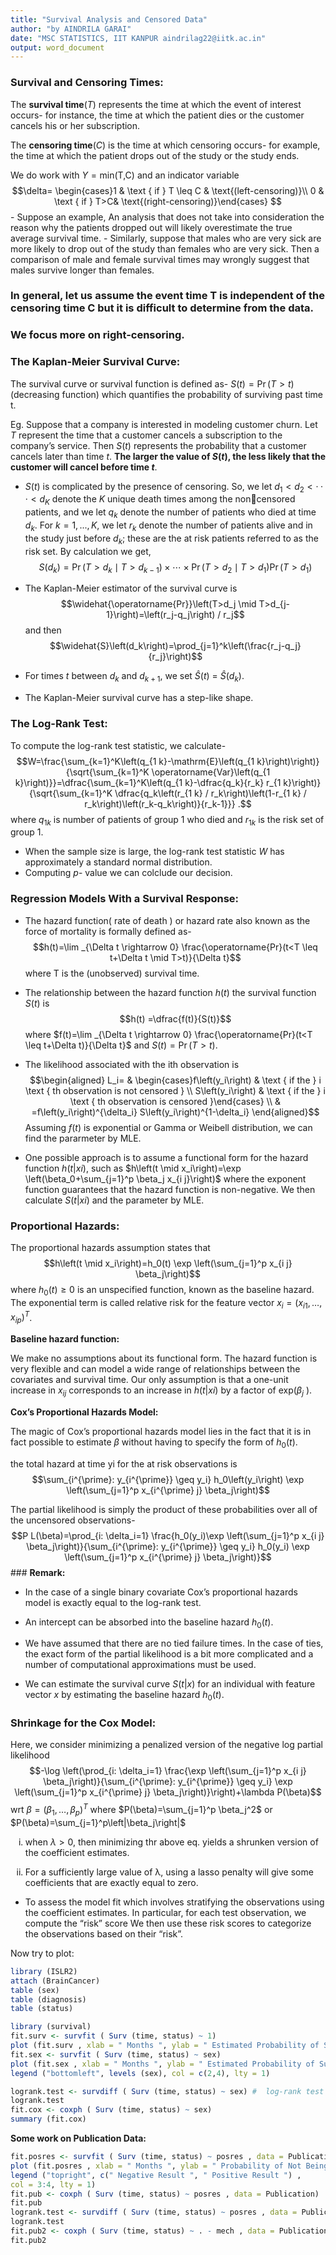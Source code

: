 ```yaml
---
title: "Survival Analysis and Censored Data"
author: "by AINDRILA GARAI"
date: "MSC STATISTICS, IIT KANPUR aindrilag22@iitk.ac.in"
output: word_document
---
```


### **Survival and Censoring Times:**

The **survival time**($T$) represents the time at which the event of interest occurs- for instance, the time at which the patient dies or the customer cancels his or her subscription.

The **censoring time**($C$) is the time at which censoring occurs- for example, the time at which the patient drops out of the study or the study ends.

We do work with $Y =  \text{min(T,C)}$ and an indicator variable
$$\delta= \begin{cases}1 & \text { if } T \leq C & \text{(left-censoring)}\\ 0 & \text { if } T>C& \text{(right-censoring)}\end{cases} $$
- Suppose an example, An analysis that does not take into consideration the reason why the patients dropped out will likely overestimate the true average survival time.
- Similarly, suppose that males who are very sick are more likely to drop out of the study than females who are very sick. Then a comparison of male and female survival times may wrongly suggest that males survive longer than females.

### In general, let us assume the event time T is independent of the censoring time C but it is difficult to determine from the data.
### We focus more on right-censoring.

### **The Kaplan-Meier Survival Curve:**

The survival curve or survival function is defined as- $S(t)=\operatorname{Pr}(T>t)$ (decreasing function) which quantifies the probability of surviving past time t.

Eg. Suppose that a company is interested in modeling customer churn. Let $T$ represent the time that a customer cancels a subscription to the company’s service. Then $S(t)$ represents the probability that a customer cancels later than time $t$. **The larger the value of $S(t)$, the less likely that
the customer will cancel before time $t$**.

- $S(t)$ is complicated by the presence of censoring. So, we let $d_1 < d_2 < ··· < d_K$ denote the $K$ unique death times among the noncensored patients, and we let $q_k$ denote the number of patients who died at time $d_k$. For $k = 1,...,K$, we let $r_k$ denote the number of patients alive and in the study just before $d_k$; these are the at risk patients referred to as the risk set. By calculation we get,
$$S\left(d_k\right)=\operatorname{Pr}\left(T>d_k \mid T>d_{k-1}\right) \times \cdots \times \operatorname{Pr}\left(T>d_2 \mid T>d_1\right) \operatorname{Pr}\left(T>d_1\right)$$

- The Kaplan-Meier estimator of the survival curve is 
$$\widehat{\operatorname{Pr}}\left(T>d_j \mid T>d_{j-1}\right)=\left(r_j-q_j\right) / r_j$$
and then $$\widehat{S}\left(d_k\right)=\prod_{j=1}^k\left(\frac{r_j-q_j}{r_j}\right)$$

- For times $t$ between $d_k$ and $d_{k+1}$, we set $\hat{S}(t)$ = $\hat{S}(d_k)$.
- The Kaplan-Meier survival curve has a step-like shape.

### **The Log-Rank Test:**

To compute the log-rank test statistic, we calculate-
$$W=\frac{\sum_{k=1}^K\left(q_{1 k}-\mathrm{E}\left(q_{1 k}\right)\right)}{\sqrt{\sum_{k=1}^K \operatorname{Var}\left(q_{1 k}\right)}}=\dfrac{\sum_{k=1}^K\left(q_{1 k}-\dfrac{q_k}{r_k} r_{1 k}\right)}{\sqrt{\sum_{k=1}^K \dfrac{q_k\left(r_{1 k} / r_k\right)\left(1-r_{1 k} / r_k\right)\left(r_k-q_k\right)}{r_k-1}}} .$$
where $q_{1k}$ is number of patients of group 1 who died and $r_{1k}$ is the risk set of group 1.

- When the sample size is large, the log-rank test statistic $W$ has approximately a standard normal distribution.
- Computing $p$- value we can colclude our decision.

### **Regression Models With a Survival Response:**

- The hazard function( rate of death ) or hazard rate also known as the force of mortality is formally defined as- 
$$h(t)=\lim _{\Delta t \rightarrow 0} \frac{\operatorname{Pr}(t<T \leq t+\Delta t \mid T>t)}{\Delta t}$$
where T is the (unobserved) survival time.

- The relationship between the hazard function $h(t)$ the survival function $S(t)$ is $$h(t) =\dfrac{f(t)}{S(t)}$$ where $f(t)=\lim _{\Delta t \rightarrow 0} \frac{\operatorname{Pr}(t<T \leq t+\Delta t)}{\Delta t}$ and $S(t)=\operatorname{Pr}(T>t)$. 

- The likelihood associated with the ith observation is
$$\begin{aligned}
L_i= & \begin{cases}f\left(y_i\right) & \text { if the } i \text { th observation is not censored } \\
S\left(y_i\right) & \text { if the } i \text { th observation is censored }\end{cases} \\
& =f\left(y_i\right)^{\delta_i} S\left(y_i\right)^{1-\delta_i}
\end{aligned}$$
Assuming $f(t)$ is exponential or Gamma or Weibell distribution, we can find the pararmeter by MLE.

- One possible approach is to assume a functional form for the hazard function $h(t|xi)$, such as
$h\left(t \mid x_i\right)=\exp \left(\beta_0+\sum_{j=1}^p \beta_j x_{i j}\right)$ where the exponent
function guarantees that the hazard function is non-negative. We then calculate $S(t|xi)$ and the parameter by MLE.

### **Proportional Hazards:**

The proportional hazards assumption states that
$$h\left(t \mid x_i\right)=h_0(t) \exp \left(\sum_{j=1}^p x_{i j} \beta_j\right)$$
where $h_0(t) ≥ 0$ is an unspecified function, known as the baseline hazard. The exponential term is called relative risk for the feature vector $x_i=\left(x_{i 1}, \ldots, x_{i p}\right)^T$.

**Baseline hazard function:**

We make no assumptions about its functional form. The hazard function is very flexible and can model a wide range of relationships between the covariates and survival time. Our only assumption is that a one-unit increase in $x_{ij}$ corresponds to an increase in $h(t|xi)$ by a factor of exp($\beta_j$ ).

**Cox’s Proportional Hazards Model:**

The magic of Cox’s proportional hazards model lies in the fact that it is in fact possible to estimate $\beta$ without having to specify the form of $h_0(t)$.

the total hazard at time yi for the at risk observations is $$\sum_{i^{\prime}: y_{i^{\prime}} \geq y_i} h_0\left(y_i\right) \exp \left(\sum_{j=1}^p x_{i^{\prime} j} \beta_j\right)$$

The partial likelihood is simply the product of these probabilities over all of the uncensored observations- 
$$P L(\beta)=\prod_{i: \delta_i=1} \frac{h_0(y_i)\exp \left(\sum_{j=1}^p x_{i j} \beta_j\right)}{\sum_{i^{\prime}: y_{i^{\prime}} \geq y_i} h_0(y_i) \exp \left(\sum_{j=1}^p x_{i^{\prime} j} \beta_j\right)}$$
### **Remark:**

- In the case of a single binary covariate Cox’s proportional hazards model is exactly equal to the log-rank test.

- An intercept can be absorbed into the baseline hazard $h_0(t)$.
 
- We have assumed that there are no tied failure times. In the case of ties, the exact form of the partial likelihood is a bit more complicated and a number of computational approximations must be used.

- We can estimate the survival curve $S(t|x)$ for an individual with feature vector $x$ by estimating the baseline hazard $h_0(t)$.


### **Shrinkage for the Cox Model:**

Here, we consider minimizing a penalized version of the negative log partial likelihood
$$-\log \left(\prod_{i: \delta_i=1} \frac{\exp \left(\sum_{j=1}^p x_{i j} \beta_j\right)}{\sum_{i^{\prime}: y_{i^{\prime}} \geq y_i} \exp \left(\sum_{j=1}^p x_{i^{\prime} j} \beta_j\right)}\right)+\lambda P(\beta)$$
wrt $\beta=\left(\beta_1, \ldots, \beta_p\right)^T$ where $P(\beta)=\sum_{j=1}^p \beta_j^2$ or $P(\beta)=\sum_{j=1}^p\left|\beta_j\right|$

i)  when $\lambda > 0$, then minimizing thr above eq. yields a shrunken version of the coefficient estimates.

ii) For a sufficiently large value of λ, using a lasso penalty will give some coefficients that are exactly equal to zero.

- To assess the model fit which involves stratifying the observations using the coefficient estimates. In particular, for each test observation, we compute the “risk” score We then use these risk scores to categorize the observations based on their “risk”.

Now try to plot:
```r
library (ISLR2)
attach (BrainCancer)
table (sex)
table (diagnosis)
table (status)

library (survival)
fit.surv <- survfit ( Surv (time, status) ~ 1) 
plot (fit.surv , xlab = " Months ", ylab = " Estimated Probability of Survival ") # Kaplan-Meier survival curve
fit.sex <- survfit ( Surv (time, status) ~ sex)
plot (fit.sex , xlab = " Months ", ylab = " Estimated Probability of Survival ", col = c(2,4))
legend ("bottomleft", levels (sex), col = c(2,4), lty = 1)

logrank.test <- survdiff ( Surv (time, status) ~ sex) #  log-rank test
logrank.test
fit.cox <- coxph ( Surv (time, status) ~ sex)
summary (fit.cox)

```
**Some work on Publication Data:**
```r
fit.posres <- survfit ( Surv (time, status) ~ posres , data = Publication )
plot (fit.posres , xlab = " Months ", ylab = " Probability of Not Being Published ", col = 3:4)
legend ("topright", c(" Negative Result ", " Positive Result ") ,
col = 3:4, lty = 1)
fit.pub <- coxph ( Surv (time, status) ~ posres , data = Publication)
fit.pub
logrank.test <- survdiff ( Surv (time, status) ~ posres , data = Publication)
logrank.test
fit.pub2 <- coxph ( Surv (time, status) ~ . - mech , data = Publication)
fit.pub2
```


